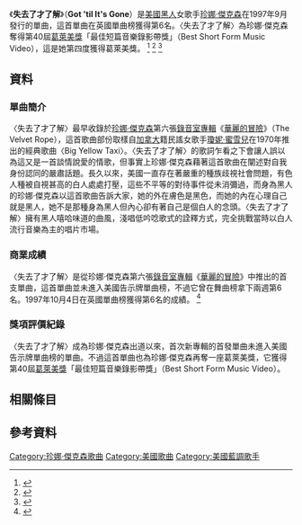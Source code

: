 
{{noteTA
|2=zh-cn:珍妮;zh-hant:珍娜;zh-tw:珍娜;zh-hk:珍納;
|3=zh-cn:杰克逊;zh-hant:傑克遜;zh-tw:傑克森;zh-hk:積遜
}}
{{Infobox single
| Name           = 失去了才了解<br />Got 'til It's Gone
| Cover          = 
| Artist         = [[珍娜·傑克森|珍娜·傑克森]] featuring Q-Tip and [[琼尼·米歇尔|瓊妮·蜜雪兒]]
| Album          = [[The_Velvet_Rope|華麗的冒險]]
| Released       = 1997年9月22日
| Recorded       = 1997年3月–6月
| Format         = {{hlist|[[CD|CD]]|7" single|12" single|[[錄音帶|錄音帶]]}}
| Genre          = {{hlist|[[節奏藍調|節奏藍調]]|[[另类嘻哈|另類嘻哈]]|[[神遊舞曲|神遊舞曲]]|慢搖}}
| Length         = 4:01（單曲版本）<br />3:39（電台版本）
| Label          = [[維京唱片|維京唱片]]
| Writer         = 珍娜·傑克森<br />吉米·吉姆與特里·李維斯<br />René Elizondo, Jr.<br />瓊妮·蜜雪兒<br />Q-Tip
| Producer       = 珍娜·傑克森<br />吉米·吉姆與特里·李維斯
| Chronology     = [[珍娜·傑克森|珍娜·傑克森]]單曲
| Last single    = "Twenty Foreplay"<br>(1996)
| This single    = "'''Got 'til It's Gone'''"<br>(1997)
| Next single    = "[[Together_Again_(珍娜·傑克森單曲)|Together Again]]"<br>(1997)
}}

《'''失去了才了解'''》（'''Got 'til It's Gone'''）是[[美國|美國]][[黑人|黑人]]女歌手[[珍娜·傑克森|珍娜·傑克森]]在1997年9月發行的單曲，這首單曲在英國單曲榜獲得第6名。〈失去了才了解〉為珍娜·傑克森奪得第40屆[[葛萊美獎|葛萊美獎]]「最佳短篇音樂錄影帶獎」（Best Short Form Music Video），這是她第四度獲得葛萊美獎。
<ref>{{Cite web |url=http://www.billboard.com/artist/304191/janet-jackson/biography |title=美國告示牌官網珍娜·傑克森介紹 |accessdate=2016-10-23 |archive-date=2016-04-07 |archive-url=https://web.archive.org/web/20160407223858/http://www.billboard.com/artist/304191/janet-jackson/biography |dead-url=no }}</ref>
<ref>{{Cite web |url=http://www.officialcharts.com/artist/42628/janet-jackson/ |title=英國排行榜官網珍娜·傑克森單曲專輯成績 |accessdate=2016-10-23 |archive-date=2015-06-24 |archive-url=https://web.archive.org/web/20150624003047/http://www.officialcharts.com/artist/42628/janet-jackson/ |dead-url=no }}</ref>
<ref>{{Cite web |url=https://www.grammy.com/nominees/search?artist=Janet+Jackson&field_nominee_work_value=&year=All&genre=All |title=美國葛萊美獎珍娜·傑克森得獎紀錄 |accessdate=2016-10-23 |archive-date=2015-09-24 |archive-url=https://web.archive.org/web/20150924140724/http://www.grammy.com/nominees/search?artist=Janet+Jackson&field_nominee_work_value=&year=All&genre=All |dead-url=no }}</ref>

==資料==
===單曲簡介===
〈失去了才了解〉最早收錄於[[珍娜·傑克森|珍娜·傑克森]]第六張[[錄音室專輯|錄音室專輯]]《[[The_Velvet_Rope|華麗的冒險]]》（The Velvet Rope），這首歌曲部份取樣自[[加拿大|加拿大]]籍民謠女歌手[[琼尼·米歇尔|瓊妮·蜜雪兒]]在1970年推出的經典歌曲〈Big Yellow Taxi〉。〈失去了才了解〉的歌詞乍看之下會讓人誤以為這又是一首談情說愛的情歌，但事實上珍娜·傑克森藉著這首歌曲在闡述對自我身份認同的嚴肅話題。長久以來，美國一直存在著嚴重的種族歧視社會問題，有色人種被自視甚高的白人處處打壓，這些不平等的對待事件從未消彌過，而身為黑人的珍娜·傑克森以這首歌曲告訴大家，她的外在膚色是黑色，而她的內在心理自己就是黑人，她不是那種身為黑人但內心卻有著自己是個白人的念頭。〈失去了才了解〉擁有黑人嘻哈味道的曲風，淺唱低吟唸歌式的詮釋方式，完全挑戰當時以白人流行音樂為主的唱片市場。

===商業成績===
〈失去了才了解〉是從珍娜·傑克森第六張[[錄音室專輯|錄音室專輯]]《[[The_Velvet_Rope|華麗的冒險]]》中推出的首支單曲，這首單曲並未進入美國告示牌單曲榜，不過它曾在舞曲榜拿下兩週第6名。1997年10月4日在英國單曲榜獲得第6名的成績。
<ref>{{Cite web |url=http://www.billboard.com/charts/dance-club-play-songs/1997-12-27 |title=1997-12-27告示牌舞曲榜 |accessdate=2016-10-28 |archive-date=2016-11-23 |archive-url=https://web.archive.org/web/20161123181438/http://www.billboard.com/charts/dance-club-play-songs/1997-12-27 |dead-url=no }}</ref>

===獎項評價紀錄===
〈失去了才了解〉成為珍娜·傑克森出道以來，首次新專輯的首發單曲未進入美國告示牌單曲榜的單曲。不過這首單曲也為珍娜·傑克森再奪一座葛萊美獎，它獲得第40屆[[葛萊美獎|葛萊美獎]]「最佳短篇音樂錄影帶獎」（Best Short Form Music Video）。

==相關條目==
{{main|珍妮·杰克逊的音乐作品}}
==參考資料==
{{reflist|3}}
[[Category:珍娜·傑克森歌曲|Category:珍娜·傑克森歌曲]]
[[Category:美國歌曲|Category:美國歌曲]]
[[Category:美國藍調歌手|Category:美國藍調歌手]]